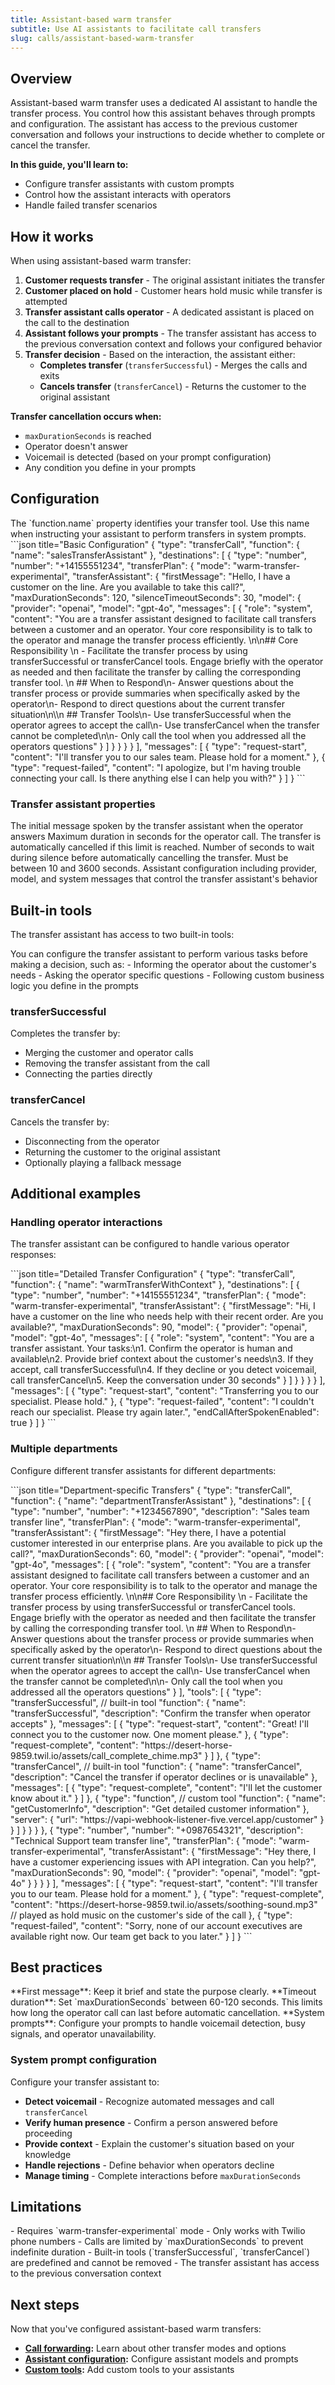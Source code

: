 ```yaml
---
title: Assistant-based warm transfer
subtitle: Use AI assistants to facilitate call transfers
slug: calls/assistant-based-warm-transfer
---
```


## Overview

Assistant-based warm transfer uses a dedicated AI assistant to handle the transfer process. You control how this assistant behaves through prompts and configuration. The assistant has access to the previous customer conversation and follows your instructions to decide whether to complete or cancel the transfer.

**In this guide, you'll learn to:**
- Configure transfer assistants with custom prompts
- Control how the assistant interacts with operators
- Handle failed transfer scenarios

## How it works

When using assistant-based warm transfer:

1. **Customer requests transfer** - The original assistant initiates the transfer
2. **Customer placed on hold** - Customer hears hold music while transfer is attempted
3. **Transfer assistant calls operator** - A dedicated assistant is placed on the call to the destination
4. **Assistant follows your prompts** - The transfer assistant has access to the previous conversation context and follows your configured behavior
5. **Transfer decision** - Based on the interaction, the assistant either:
   - **Completes transfer** (`transferSuccessful`) - Merges the calls and exits
   - **Cancels transfer** (`transferCancel`) - Returns the customer to the original assistant

**Transfer cancellation occurs when:**
- `maxDurationSeconds` is reached
- Operator doesn't answer
- Voicemail is detected (based on your prompt configuration)
- Any condition you define in your prompts

## Configuration

<Note>
The `function.name` property identifies your transfer tool. Use this name when instructing your assistant to perform transfers in system prompts.
</Note>

<CodeBlocks>
```json title="Basic Configuration"
{
  "type": "transferCall",
  "function": {
    "name": "salesTransferAssistant"
  },
  "destinations": [
    {
      "type": "number",
      "number": "+14155551234",
      "transferPlan": {
        "mode": "warm-transfer-experimental",
        "transferAssistant": {
          "firstMessage": "Hello, I have a customer on the line. Are you available to take this call?",
          "maxDurationSeconds": 120,
          "silenceTimeoutSeconds": 30,
          "model": {
            "provider": "openai",
            "model": "gpt-4o",
            "messages": [
              {
                "role": "system",
                "content": "You are a transfer assistant designed to facilitate call transfers between a customer and an operator. Your core responsibility is to talk to the operator and manage the transfer process efficiently. \n\n## Core Responsibility \n - Facilitate the transfer process by using transferSuccessful or transferCancel tools. Engage briefly with the operator as needed and then facilitate the transfer by calling the corresponding transfer tool. \n ## When to Respond\n- Answer questions about the transfer process or provide summaries when specifically asked by the operator\n- Respond to direct questions about the current transfer situation\n\\n ## Transfer Tools\n- Use transferSuccessful when the operator agrees to accept the call\n- Use transferCancel when the transfer cannot be completed\n\n- Only call the tool when you addressed all the operators questions"
              }
            ]
          }
        }
      }
    }
  ],
  "messages": [
    {
      "type": "request-start",
      "content": "I'll transfer you to our sales team. Please hold for a moment."
    },
    {
      "type": "request-failed",
      "content": "I apologize, but I'm having trouble connecting your call. Is there anything else I can help you with?"
    }
  ]
}
```
</CodeBlocks>

### Transfer assistant properties

<ParamField path="transferAssistant.firstMessage" type="string">
  The initial message spoken by the transfer assistant when the operator answers
</ParamField>

<ParamField path="transferAssistant.maxDurationSeconds" type="number">
  Maximum duration in seconds for the operator call. The transfer is automatically cancelled if this limit is reached.
</ParamField>

<ParamField path="transferAssistant.silenceTimeoutSeconds" type="number" default={30}>
  Number of seconds to wait during silence before automatically cancelling the transfer. Must be between 10 and 3600 seconds.
</ParamField>

<ParamField path="transferAssistant.model" type="object" required>
  Assistant configuration including provider, model, and system messages that control the transfer assistant's behavior
</ParamField>

## Built-in tools

The transfer assistant has access to two built-in tools:

<Note>
You can configure the transfer assistant to perform various tasks before making a decision, such as:
- Informing the operator about the customer's needs
- Asking the operator specific questions
- Following custom business logic you define in the prompts
</Note>

### transferSuccessful

Completes the transfer by:
- Merging the customer and operator calls
- Removing the transfer assistant from the call
- Connecting the parties directly

### transferCancel

Cancels the transfer by:
- Disconnecting from the operator
- Returning the customer to the original assistant
- Optionally playing a fallback message

## Additional examples

### Handling operator interactions

The transfer assistant can be configured to handle various operator responses:

<CodeBlocks>
```json title="Detailed Transfer Configuration"
{
  "type": "transferCall",
  "function": {
    "name": "warmTransferWithContext"
  },
  "destinations": [
    {
      "type": "number",
      "number": "+14155551234",
      "transferPlan": {
        "mode": "warm-transfer-experimental",
        "transferAssistant": {
          "firstMessage": "Hi, I have a customer on the line who needs help with their recent order. Are you available?",
          "maxDurationSeconds": 90,
          "model": {
            "provider": "openai",
            "model": "gpt-4o",
            "messages": [
              {
                "role": "system",
                "content": "You are a transfer assistant. Your tasks:\n1. Confirm the operator is human and available\n2. Provide brief context about the customer's needs\n3. If they accept, call transferSuccessful\n4. If they decline or you detect voicemail, call transferCancel\n5. Keep the conversation under 30 seconds"
              }
            ]
          }
        }
      }
    }
  ],
  "messages": [
    {
      "type": "request-start",
      "content": "Transferring you to our specialist. Please hold."
    },
    {
      "type": "request-failed",
      "content": "I couldn't reach our specialist. Please try again later.",
      "endCallAfterSpokenEnabled": true
    }
  ]
}
```
</CodeBlocks>

### Multiple departments

Configure different transfer assistants for different departments:

<CodeBlocks>
```json title="Department-specific Transfers"
{
  "type": "transferCall",
  "function": {
    "name": "departmentTransferAssistant"
  },
  "destinations": [
    {
      "type": "number",
      "number": "+1234567890",
      "description": "Sales team transfer line",
      "transferPlan": {
        "mode": "warm-transfer-experimental",
        "transferAssistant": {
          "firstMessage": "Hey there, I have a potential customer interested in our enterprise plans. Are you available to pick up the call?",
          "maxDurationSeconds": 60,
          "model": {
            "provider": "openai",
            "model": "gpt-4o",
            "messages": [
              {
                "role": "system",
                "content": "You are a transfer assistant designed to facilitate call transfers between a customer and an operator. Your core responsibility is to talk to the operator and manage the transfer process efficiently. \n\n## Core Responsibility \n - Facilitate the transfer process by using transferSuccessful or transferCancel tools. Engage briefly with the operator as needed and then facilitate the transfer by calling the corresponding transfer tool. \n ## When to Respond\n- Answer questions about the transfer process or provide summaries when specifically asked by the operator\n- Respond to direct questions about the current transfer situation\n\\n ## Transfer Tools\n- Use transferSuccessful when the operator agrees to accept the call\n- Use transferCancel when the transfer cannot be completed\n\n- Only call the tool when you addressed all the operators questions"
              }
            ],
            "tools": [
              {
                "type": "transferSuccessful", // built-in tool
                "function": {
                  "name": "transferSuccessful",
                  "description": "Confirm the transfer when operator accepts"
                },
                "messages": [
                  {
                    "type": "request-start",
                    "content": "Great! I'll connect you to the customer now. One moment please."
                  },
                  {
                    "type": "request-complete",
                    "content": "https://desert-horse-9859.twil.io/assets/call_complete_chime.mp3"
                  }
                ]
              },
              {
                "type": "transferCancel", // built-in tool
                "function": {
                  "name": "transferCancel",
                  "description": "Cancel the transfer if operator declines or is unavailable"
                },
                "messages": [
                  {
                    "type": "request-complete",
                    "content": "I'll let the customer know about it."
                  }
                ]
              },
              {
                "type": "function", // custom tool
                "function": {
                  "name": "getCustomerInfo",
                  "description": "Get detailed customer information"
                },
                "server": {
                    "url": "https://vapi-webhook-listener-five.vercel.app/customer"
                }
              }
            ]
          }
        }
      }
    },
    {
      "type": "number",
      "number": "+0987654321",
      "description": "Technical Support team transfer line",
      "transferPlan": {
        "mode": "warm-transfer-experimental",
        "transferAssistant": {
          "firstMessage": "Hey there, I have a customer experiencing issues with API integration. Can you help?",
          "maxDurationSeconds": 90,
          "model": {
            "provider": "openai",
            "model": "gpt-4o"
          }
        }
      }
    }
  ],
  "messages": [
    {
      "type": "request-start",
      "content": "I'll transfer you to our team. Please hold for a moment."
    },
    {
      "type": "request-complete",
      "content": "https://desert-horse-9859.twil.io/assets/soothing-sound.mp3"   // played as hold music on the customer's side of the call
    },
    {
      "type": "request-failed",
      "content": "Sorry, none of our account executives are available right now. Our team get back to you later."
    }
  ]
}
```
</CodeBlocks>

## Best practices

<Tip>
**First message**: Keep it brief and state the purpose clearly.
</Tip>

<Note>
**Timeout duration**: Set `maxDurationSeconds` between 60-120 seconds. This limits how long the operator call can last before automatic cancellation.
</Note>

<Warning>
**System prompts**: Configure your prompts to handle voicemail detection, busy signals, and operator unavailability.
</Warning>

### System prompt configuration

Configure your transfer assistant to:
- **Detect voicemail** - Recognize automated messages and call `transferCancel`
- **Verify human presence** - Confirm a person answered before proceeding
- **Provide context** - Explain the customer's situation based on your knowledge
- **Handle rejections** - Define behavior when operators decline
- **Manage timing** - Complete interactions before `maxDurationSeconds`

## Limitations

<Info>
- Requires `warm-transfer-experimental` mode
- Only works with Twilio phone numbers
- Calls are limited by `maxDurationSeconds` to prevent indefinite duration
- Built-in tools (`transferSuccessful`, `transferCancel`) are predefined and cannot be removed
- The transfer assistant has access to the previous conversation context
</Info>

## Next steps

Now that you've configured assistant-based warm transfers:
- **[Call forwarding](../call-forwarding):** Learn about other transfer modes and options
- **[Assistant configuration](../assistants):** Configure assistant models and prompts
- **[Custom tools](../tools/custom-tools):** Add custom tools to your assistants
